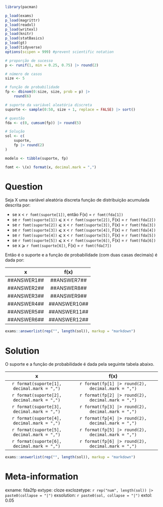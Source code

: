 ```r
library(pacman)

p_load(exams)
p_load(magrittr)
p_load(readxl)
p_load(writexl)
p_load(knitr)
p_load(statBasics)
p_load(gt)
p_load(tidyverse)
options(scipen = 999) #prevent scientific notation

# proporção de sucesso
p <- runif(1, min = 0.25, 0.75) |> round(2)

# número de casos
size <- 5

# função de probabilidade
fp <- dbinom(0:size, size, prob = p) |>
    round(6)

# suporte da variável aleatória discreta
suporte <- sample(0:50, size + 1, replace = FALSE) |> sort()

# questão
fda <- c(0, cumsum(fp)) |> round(5)

# Solução
sol <- c(
    suporte,
    fp |> round(2)
)

modelo <- tibble(suporte, fp)

fomt <- \(x) format(x, decimal.mark = ",")
```

Question
========

Seja X uma variável aleatória discreta função de distribuição acumulada descrita por: 

* se x < `r fomt(suporte[1])`, então F(x) = `r fomt(fda[1])`
* se `r fomt(suporte[1])` &#10877; x < `r fomt(suporte[2])`, F(x) = `r fomt(fda[2])`
* se `r fomt(suporte[2])` &#10877; x < `r fomt(suporte[3])`, F(x) = `r fomt(fda[3])`
* se `r fomt(suporte[3])` &#10877; x < `r fomt(suporte[4])`, F(x) = `r fomt(fda[4])`
* se `r fomt(suporte[4])` &#10877; x < `r fomt(suporte[5])`, F(x) = `r fomt(fda[5])`
* se `r fomt(suporte[5])` &#10877; x < `r fomt(suporte[6])`, F(x) = `r fomt(fda[6])`
* se x &#10878; `r fomt(suporte[6])`, F(x) = `r fomt(fda[7])`

Então é o suporte e a função de probabilidade (com duas casas decimais) é dada por:

|x|f(x)|
|:---:|:-----:|
|\#\#ANSWER1\#\#|\#\#ANSWER7\#\#|
|\#\#ANSWER2\#\#|\#\#ANSWER8\#\#|
|\#\#ANSWER3\#\#|\#\#ANSWER9\#\#|
|\#\#ANSWER4\#\#|\#\#ANSWER10\#\#|
|\#\#ANSWER5\#\#|\#\#ANSWER11\#\#|
|\#\#ANSWER6\#\#|\#\#ANSWER12\#\#|

```r
exams::answerlist(rep("", length(sol)), markup = "markdown")
```


Solution
========
O suporte e a função de probabilidade é dada pela seguinte tabela abaixo.

|x|f(x)|
|:---:|:-----:|
|`r format(suporte[1], decimal.mark = ",")`|`r format(fp[1] |> round(2), decimal.mark = ",")`|
|`r format(suporte[2], decimal.mark = ",")`|`r format(fp[2] |> round(2), decimal.mark = ",")`|
|`r format(suporte[3], decimal.mark = ",")`|`r format(fp[3] |> round(2), decimal.mark = ",")`|
|`r format(suporte[4], decimal.mark = ",")`|`r format(fp[4] |> round(2), decimal.mark = ",")`|
|`r format(suporte[5], decimal.mark = ",")`|`r format(fp[5] |> round(2), decimal.mark = ",")`|
|`r format(suporte[6], decimal.mark = ",")`|`r format(fp[6] |> round(2), decimal.mark = ",")`|


```r
exams::answerlist(rep("", length(sol)), markup = "markdown")
```

Meta-information
================
exname: fda2fp
extype: cloze
exclozetype: `r rep("num", length(sol)) |> paste0(collapse = "|")`
exsolution: `r paste0(sol, collapse = "|")`
extol: 0.05